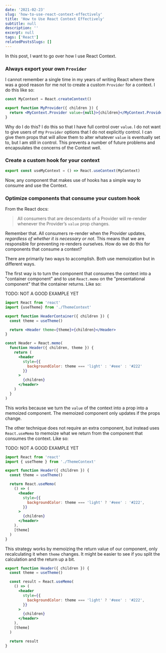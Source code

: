 ```yaml
---
date: '2021-02-23'
slug: 'how-to-use-react-context-effectively'
title: 'How to Use React Context Effectively'
subtitle: null
description: ''
excerpt: null
tags: ['React']
relatedPostsSlugs: []
---
```


In this post, I want to go over how I use React Context.

### Always export your own `Provider`

I cannot remember a single time in my years of writing React where there was a good reason for me not to create a custom `Provider` for a context. I do this like so:

```jsx
const MyContext = React.createContext()

export function MyProvider({ children }) {
  return <MyContext.Provider value={null}>{children}</MyContext.Provider>
}
```

Why do I do this? I do this so that I have full control over `value`. I do not want to give users of my `Provider` options that I do not explicitly control. I can give them props that will allow them to alter whatever `value` is eventually set to, but I am still in control. This prevents a number of future problems and encapsulates the concerns of the Context well.

### Create a custom hook for your context

```javascript
export const useMyContext = () => React.useContext(MyContext)
```

Now, any component that makes use of hooks has a simple way to consume and use the Context.

### Optimize components that consume your custom hook

From the React docs:

> All consumers that are descendants of a Provider will re-render whenever the Provider’s `value` prop changes.

Remember that. All consumers re-render when the Provider updates, _regardless of whether it is necessary or not_. This means that we are responsible for preventing re-renders ourselves. How do we do this for components that consume a context?

There are primarily two ways to accomplish. Both use memoization but in different ways.

The first way is to turn the component that consumes the context into a "container component" and to use `React.memo` on the "presentational component" that the container returns. Like so:

TODO: NOT A GOOD EXAMPLE YET

```jsx
import React from 'react'
import {useTheme} from './ThemeContext'

export function HeaderContainer({ children }) {
  const theme = useTheme()

  return <Header theme={theme}>{children}</Header>
}

const Header = React.memo(
  function Header({ children, theme }) {
    return (
      <header
        style={{
          backgroundColor: theme === 'light' : '#eee' : '#222'
        }}
      >
        {children}
      </header>
    )
  }
)
```

This works because we turn the `value` of the context into a prop into a memoized component. The memoized component only updates if the props change.

The other technique does not require an extra component, but instead uses `React.useMemo` to memoize what we return from the component that consumes the context. Like so:

TODO: NOT A GOOD EXAMPLE YET

```jsx
import React from 'react'
import { useTheme } from './ThemeContext'

export function Header({ children }) {
  const theme = useTheme()

  return React.useMemo(
    () => (
      <header
        style={{
          backgroundColor: theme === 'light' ? '#eee' : '#222',
        }}
      >
        {children}
      </header>
    ),
    [theme]
  )
}
```

This strategy works by memoizing the return value of our component, only recalculating it when `theme` changes. It might be easier to see if you split the calculation and the return up a bit.

```jsx
export function Header({ children }) {
  const theme = useTheme()

  const result = React.useMemo(
    () => (
      <header
        style={{
          backgroundColor: theme === 'light' ? '#eee' : '#222',
        }}
      >
        {children}
      </header>
    ),
    [theme]
  )

  return result
}
```
